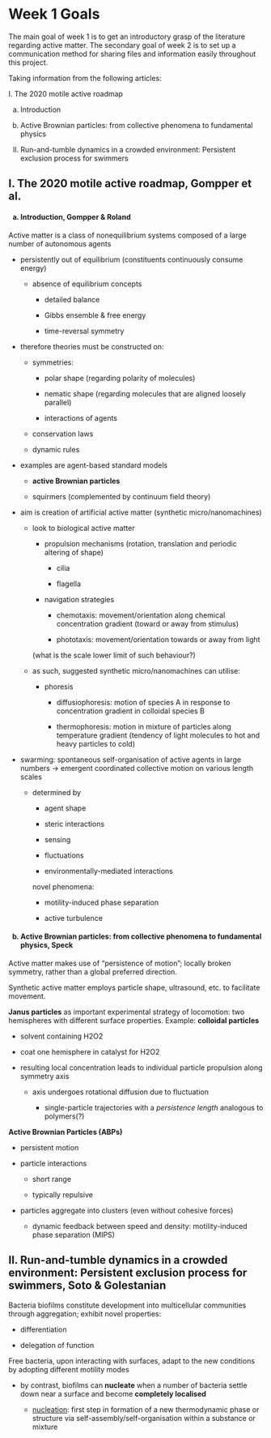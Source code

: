 # Week 1 Goals
The main goal of week 1 is to get an introductory grasp of the literature regarding active matter.
The secondary goal of week 2 is to set up a communication method for sharing files and information easily throughout this project.

Taking information from the following articles:

I. The 2020 motile active roadmap

a. Introduction
	
b. Active Brownian particles: from collective phenomena to fundamental physics

II. Run-and-tumble dynamics in a crowded environment: Persistent exclusion process for swimmers

<h2> I. The 2020 motile active roadmap, Gompper et al. </h2>
	
<h4>a. Introduction, Gompper & Roland </h4>

Active matter is a class of nonequilibrium systems composed of a large number of autonomous agents

- persistently out of equilibrium (constituents continuously consume energy)

	- absence of equilibrium concepts

		- detailed balance

		- Gibbs ensemble & free energy

		- time-reversal symmetry

- therefore theories must be constructed on:

	- symmetries:

		- polar shape (regarding polarity of molecules)

		- nematic shape (regarding molecules that are aligned loosely parallel)

		- interactions of agents

	- conservation laws

	- dynamic rules

- examples are agent-based standard models

	- <b>active Brownian particles</b>

	- squirmers
	(complemented by continuum field theory)

- aim is creation of artificial active matter (synthetic micro/nanomachines)

	- look to biological active matter

		- propulsion mechanisms (rotation, translation and periodic altering of shape)

			- cilia

			- flagella

		- navigation strategies

			- chemotaxis: movement/orientation along chemical concentration gradient (toward or away from stimulus)

			- phototaxis: movement/orientation towards or away from light

		(what is the scale lower limit of such behaviour?)

	- as such, suggested synthetic micro/nanomachines can utilise:

		- phoresis

			- diffusiophoresis: motion of species A in response to concentration gradient in colloidal species B

			- thermophoresis: motion in mixture of particles along temperature gradient (tendency of light molecules to hot and heavy particles to cold)

- swarming: spontaneous self-organisation of active agents in large numbers -> emergent coordinated collective motion on various length scales

	- determined by

		- agent shape

		- steric interactions

		- sensing

		- fluctuations

		- environmentally-mediated interactions

		novel phenomena:

		- motility-induced phase separation

		- active turbulence

<h4>b. Active Brownian particles: from collective phenomena to fundamental physics, Speck</h4>

Active matter makes use of "persistence of motion"; locally broken symmetry, rather than a global preferred direction.

Synthetic active matter employs particle shape, ultrasound, etc. to facilitate movement.

**Janus particles** as important experimental strategy of locomotion: two hemispheres with different surface properties. Example: **colloidal particles**

- solvent containing H2O2

- coat one hemisphere in catalyst for H2O2

- resulting local concentration leads to individual particle propulsion along symmetry axis
	
	- axis undergoes rotational diffusion due to fluctuation
	
		- single-particle trajectories with a *persistence length* analogous to polymers(?)
		
**Active Brownian Particles (ABPs)**

- persistent motion

- particle interactions

	- short range
	
	- typically repulsive
	
- particles aggregate into clusters (even without cohesive forces)

	- dynamic feedback between speed and density: motility-induced phase separation (MIPS)
	
## II. Run-and-tumble dynamics in a crowded environment: Persistent exclusion process for swimmers, Soto & Golestanian

Bacteria biofilms constitute development into multicellular communities through aggregation; exhibit novel properties:

- differentiation
	
- delegation of function
	
Free bacteria, upon interacting with surfaces, adapt to the new conditions by adopting different motility modes

- by contrast, biofilms can **nucleate** when a number of bacteria settle down near a surface and become <b>completely localised</b>
		
	- [nucleation](https://en.wikipedia.org/wiki/Nucleation): first step in formation of a new thermodynamic phase or structure via self-assembly/self-organisation within a substance or mixture
		
	
		
		

	


